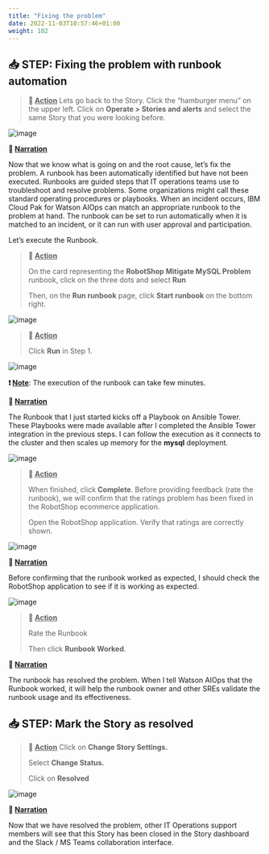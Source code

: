 ```yaml
---
title: "Fixing the problem"
date: 2022-11-03T10:57:46+01:00
weight: 102
---
```




## 📥 STEP: Fixing the problem with runbook automation

>**🚀 <u>Action</u>**
>Lets go back to the Story. Click the “hamburger menu” on the upper left. Click on **Operate > Stories and alerts** and select the same Story that you were looking before.


![image](./../images/demo/image.080.png)



**📣 <u>Narration</u>**

Now that we know what is going on and the root cause, let’s fix the problem. A runbook has been automatically identified but have not been executed. Runbooks are guided steps that IT operations teams use to troubleshoot and resolve problems. Some organizations might call these standard operating procedures or playbooks. When an incident occurs, IBM Cloud Pak for Watson AIOps can match an appropriate runbook to the problem at hand. The runbook can be set to run automatically when it is matched to an incident, or it can run with user approval and participation. 

Let’s execute the Runbook.

>**🚀 <u>Action</u>**
>
>On the card representing the **RobotShop Mitigate MySQL Problem** runbook, click on the three dots and select **Run**
>
>Then, on the **Run runbook** page, click **Start runbook** on the bottom right.


![image](./../images/demo/image.082.png)

>**🚀 <u>Action</u>**
>
>Click **Run** in Step 1.

![image](./../images/demo/image.083.png)



**❗ <u>Note</u>**: The execution of the runbook can take few minutes. 

<div style="page-break-after: always;"></div>

**📣 <u>Narration</u>**

The Runbook that I just started kicks off a Playbook on Ansible Tower. These Playbooks were made available after I completed the Ansible Tower integration in the previous steps. I can follow the execution as it connects to the cluster and then scales up memory for the **mysql** deployment.



![image](./../images/demo/image.084.png)



>**🚀 <u>Action</u>**
>
>When finished, click **Complete**. Before providing feedback (rate the runbook), we will confirm that the ratings problem has been fixed in the RobotShop ecommerce application. 
>
>Open the RobotShop application. Verify that ratings are correctly shown.



![image](./../images/demo/image.087.png)

**📣 <u>Narration</u>**

Before confirming that the runbook worked as expected, I should check the RobotShop application to see if it is working as expected.



![image](./../images/demo/image.085.png)

>**🚀 <u>Action</u>**
>
>Rate the Runbook
>
>Then click **Runbook Worked**.

**📣 <u>Narration</u>**

The runbook has resolved the problem. When I tell Watson AIOps that the Runbook worked, it will help the runbook owner and other SREs validate the runbook usage and its effectiveness.

<div style="page-break-after: always;"></div>

## 📥 STEP: Mark the Story as resolved

>**🚀 <u>Action</u>**
>Click on **Change Story Settings.**
>
>Select **Change Status.**
>
>Click on  **Resolved**


![image](./../images/demo/image.079.png)  



**📣 <u>Narration</u>**

Now that we have resolved the problem, other IT Operations support members will see that this Story has been closed in the Story dashboard and the Slack / MS Teams collaboration interface. 






